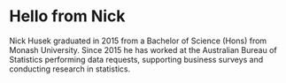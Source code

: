 # Hello from Nick

Nick Husek graduated in 2015 from a Bachelor of Science (Hons) from Monash University. Since 2015 he has worked at the Australian Bureau of Statistics performing data requests, supporting business surveys and conducting research in statistics.



